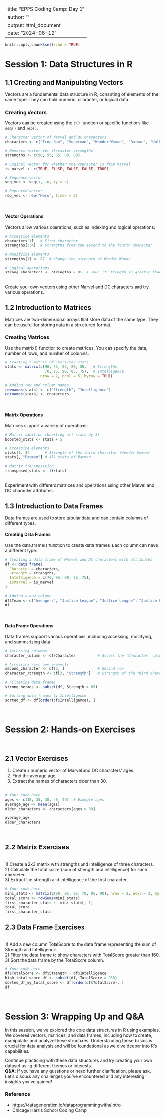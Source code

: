 
---
title: "EPPS Coding Camp: Day 1"
author: ""
output: html_document
date: "2024-08-12"
---

```r
knitr::opts_chunk$set(echo = TRUE)
```

# Session 1: Data Structures in R

## 1.1 Creating and Manipulating Vectors

Vectors are a fundamental data structure in R, consisting of elements of the same type. They can hold numeric, character, or logical data.

### Creating Vectors

Vectors can be created using the `c()` function or specific functions like `seq()` and `rep()`.

```r
# Character vector of Marvel and DC characters
characters <- c("Iron Man", "Superman", "Wonder Woman", "Batman", "Hulk")

# Numeric vector for character strengths
strengths <- c(90, 95, 85, 80, 88)

# Logical vector for whether the character is from Marvel
is_marvel <- c(TRUE, FALSE, FALSE, FALSE, TRUE)

# Sequence vector
seq_vec <- seq(1, 10, by = 2)

# Repeated vector
rep_vec <- rep("Hero", times = 5)
```
<br>

#### Vector Operations
Vectors allow various operations, such as indexing and logical operations:
<br>

```r
# Accessing elements
characters[1]   # First character
strengths[2:4]  # Strengths from the second to the fourth character

# Modifying elements
strengths[3] <- 87  # Change the strength of Wonder Woman

# Logical operations
strong_characters <- strengths > 85  # TRUE if strength is greater than 85
```
<br>
Create your own vectors using other Marvel and DC characters and try various operations.
<br>

## 1.2 Introduction to Matrices
Matrices are two-dimensional arrays that store data of the same type. They can be useful for storing data in a structured format.
<br>

### Creating Matrices
Use the matrix() function to create matrices. You can specify the data, number of rows, and number of columns.
<br>

```r
# Creating a matrix of character stats
stats <- matrix(c(90, 95, 85, 80, 88,   # Strengths
                  70, 95, 90, 85, 75),  # Intelligence
                nrow = 2, ncol = 5, byrow = TRUE)

# Adding row and column names
rownames(stats) <- c("Strength", "Intelligence")
colnames(stats) <- characters
```
<br>

#### Matrix Operations
Matrices support a variety of operations:
<br>
```r
# Matrix addition (boosting all stats by 5)
boosted_stats <- stats + 5

# Accessing elements
stats[1, 3]       # Strength of the third character (Wonder Woman)
stats[, "Batman"] # All stats of Batman

# Matrix transposition
transposed_stats <- t(stats)
```
<br>
Experiment with different matrices and operations using other Marvel and DC character attributes.
<br>

## 1.3 Introduction to Data Frames
Data frames are used to store tabular data and can contain columns of different types.
<br>

#### Creating Data Frames
Use the data.frame() function to create data frames. Each column can have a different type.
<br>
```r
# Creating a data frame of Marvel and DC characters with attributes
df <- data.frame(
  Character = characters,
  Strength = strengths,
  Intelligence = c(70, 95, 90, 85, 75),
  IsMarvel = is_marvel
)

# Adding a new column
df$Team <- c("Avengers", "Justice League", "Justice League", "Justice League", "Avengers")
df
```
<br>

#### Data Frame Operations
Data frames support various operations, including accessing, modifying, and summarizing data.
<br>

```r
# Accessing columns
character_column <- df$Character          # Access the 'Character' column

# Accessing rows and elements
second_character <- df[2, ]               # Second row
character_strength <- df[3, "Strength"]   # Strength of the third character

# Filtering data frames
strong_heroes <- subset(df, Strength > 85)

# Sorting data frames by Intelligence
sorted_df <- df[order(df$Intelligence), ]
```
<br>

# Session 2: Hands-on Exercises
<br>

## 2.1 Vector Exercises
1) Create a numeric vector of Marvel and DC characters' ages. <br>
2) Find the average age. <br>
3) Extract the names of characters older than 30. <br>
<br>

```r
# Your code here
ages <- c(48, 35, 30, 40, 49)  # Example ages
average_age <- mean(ages)
older_characters <- characters[ages > 30]
```
```r
average_age
older_characters
```
<br>

## 2.2 Matrix Exercises
<br>
1) Create a 2x3 matrix with strengths and intelligence of three characters. <br>
2) Calculate the total score (sum of strength and intelligence) for each character. <br>
3) Extract the strength and intelligence of the first character. <br>

```r
# Your code here
mini_stats <- matrix(c(90, 95, 85, 70, 95, 90), nrow = 2, ncol = 3, byrow = TRUE)
total_score <- rowSums(mini_stats)
first_character_stats <- mini_stats[, 1]
total_score
first_character_stats
```

## 2.3 Data Frame Exercises
<br>
1) Add a new column TotalScore to the data frame representing the sum of Strength and Intelligence. <br>
2) Filter the data frame to show characters with TotalScore greater than 160. <br>
3) Sort the data frame by the TotalScore column. <br>

```r
# Your code here
df$TotalScore <- df$Strength + df$Intelligence
high_total_score_df <- subset(df, TotalScore > 160)
sorted_df_by_total_score <- df[order(df$TotalScore), ]
df
```
<br>

# Session 3: Wrapping Up and Q&A
In this session, we've explored the core data structures in R using examples. We covered vectors, matrices, and data frames, including how to create, manipulate, and analyze these structures. Understanding these basics is crucial for data analysis and will be foundational as we dive deeper into R's capabilities.
<br>

Continue practicing with these data structures and try creating your own dataset using different themes or interests.
<br>
**Q&A**: If you have any questions or need further clarification, please ask. Let's discuss any challenges you've encountered and any interesting insights you've gained!
<br>

### Reference
- https://datageneration.io/dataprogrammingwithr/intro
- Chicago Harris School Coding Camp
